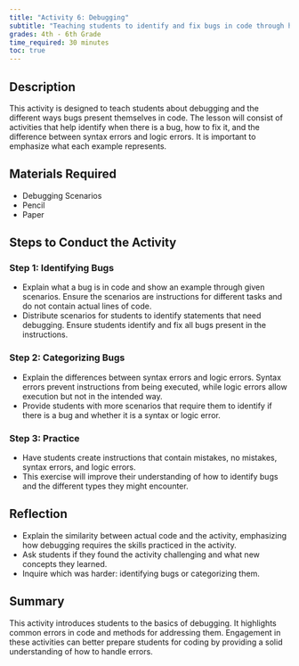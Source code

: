 ```yaml
---
title: "Activity 6: Debugging"
subtitle: "Teaching students to identify and fix bugs in code through hands-on activities."
grades: 4th - 6th Grade
time_required: 30 minutes
toc: true
---
```


## Description

This activity is designed to teach students about debugging and the different ways bugs present themselves in code. The lesson will consist of activities that help identify when there is a bug, how to fix it, and the difference between syntax errors and logic errors. It is important to emphasize what each example represents.

## Materials Required

- Debugging Scenarios
- Pencil
- Paper

## Steps to Conduct the Activity

### Step 1: Identifying Bugs

- Explain what a bug is in code and show an example through given scenarios. Ensure the scenarios are instructions for different tasks and do not contain actual lines of code.
- Distribute scenarios for students to identify statements that need debugging. Ensure students identify and fix all bugs present in the instructions.

### Step 2: Categorizing Bugs

- Explain the differences between syntax errors and logic errors. Syntax errors prevent instructions from being executed, while logic errors allow execution but not in the intended way.
- Provide students with more scenarios that require them to identify if there is a bug and whether it is a syntax or logic error.

### Step 3: Practice

- Have students create instructions that contain mistakes, no mistakes, syntax errors, and logic errors.
- This exercise will improve their understanding of how to identify bugs and the different types they might encounter.

## Reflection

- Explain the similarity between actual code and the activity, emphasizing how debugging requires the skills practiced in the activity.
- Ask students if they found the activity challenging and what new concepts they learned.
- Inquire which was harder: identifying bugs or categorizing them.

## Summary

This activity introduces students to the basics of debugging. It highlights common errors in code and methods for addressing them. Engagement in these activities can better prepare students for coding by providing a solid understanding of how to handle errors.
